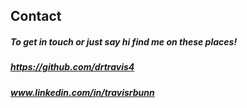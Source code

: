 ## Contact 
##### To get in touch or just say hi find me on these places!
##### https://github.com/drtravis4
##### www.linkedin.com/in/travisrbunn

